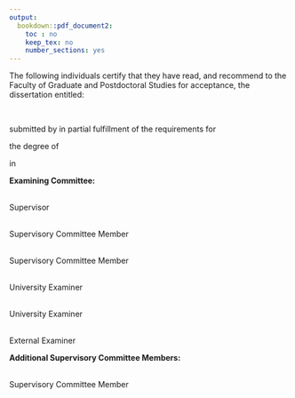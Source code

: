 ```yaml
---
output:
  bookdown::pdf_document2:
    toc : no
    keep_tex: no
    number_sections: yes
---
```


<!-- Note this section is Required -->

\doublespacing

The following individuals certify that they have read, and recommend to the Faculty of Graduate
and Postdoctoral Studies for acceptance, the dissertation entitled:

\vspace{5mm}


\noindent\underline{\makebox[6in][l]{Countergradient variation in lodgepole pine flowering phenology}}  
\vspace{2mm}

submitted by \underline{Carolyn Susannah Tysor} in partial fulfillment of the requirements for

the degree of \noindent\underline{\makebox[5in][l]{Master of Science}}  

in \noindent\underline{\makebox[5.8in][l]{Forestry}}

\vspace{5mm}

**Examining Committee:**

\noindent\underline{\makebox[6in][l]{Sally Aitken, Professor, Department of Forest and Conservation Sciences, UBC}}  
Supervisor

\noindent\underline{\makebox[6in][l]{Elizabeth Wolkovich, Associate Professor and Canada Research Chair in Temporal Ecology, Department of Forest and Conservation Sciences, UBC}}  
Supervisory Committee Member

\noindent\underline{\makebox[6in][l]{Michael Whitlock, Professor, Department of Zoology, UBC}}  
Supervisory Committee Member

\noindent\underline{\makebox[6in][l]{Name of University Examiner}}  
University Examiner

\noindent\underline{\makebox[6in][l]{Name of University Examiner}}  
University Examiner

\noindent\underline{\makebox[6in][l]{Name of External Examiner}}  
External Examiner

<!-- Committee members that did not attend the defence -->
**Additional Supervisory Committee Members:**

\noindent\underline{\makebox[6in][l]{Name of your Committee Member}}  
Supervisory Committee Member

